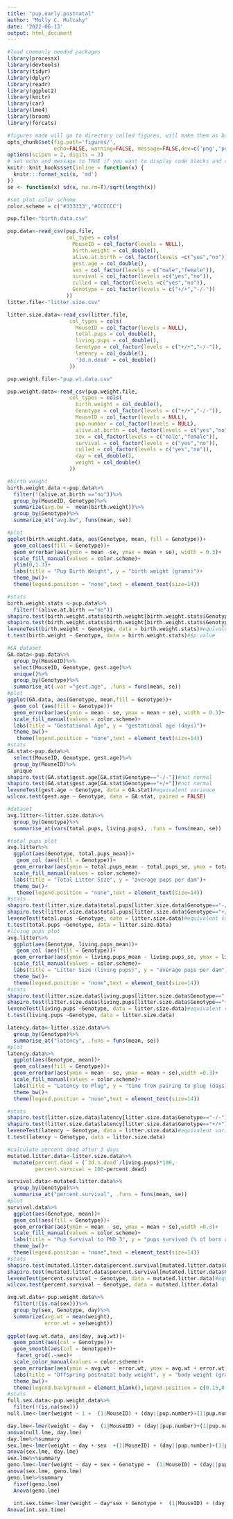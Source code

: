 ```yaml
---
title: "pup.early.postnatal"
author: "Molly C. Mulcahy"
date: '2022-06-13'
output: html_document
---
```


```r
#load commonly needed packages
library(processx)
library(devtools)
library(tidyr)
library(dplyr)
library(readr)
library(ggplot2)
library(knitr)
library(car)
library(lme4)
library(broom)
library(forcats)

#figures made will go to directory called figures, will make them as both png and pdf files 
opts_chunk$set(fig.path='figures/',
               echo=FALSE, warning=FALSE, message=FALSE,dev=c('png','pdf'))
options(scipen = 2, digits = 3)
# set echo and message to TRUE if you want to display code blocks and code output respectively
knitr::knit_hooks$set(inline = function(x) {
  knitr:::format_sci(x, 'md')
})
se <- function(x) sd(x, na.rm=T)/sqrt(length(x))

#set plot color scheme
color.scheme = c("#333333","#CCCCCC")
```


```r
pup.file<-"birth.data.csv"

pup.data<-read_csv(pup.file,
                   col_types = cols(
                     MouseID = col_factor(levels = NULL),
                     birth.weight = col_double(),
                     alive.at.birth = col_factor(levels =c("yes","no")),
                     gest.age = col_double(),
                     sex = col_factor(levels = c("male","female")),
                     survival = col_factor(levels =c("yes","no")),
                     culled = col_factor(levels =c("yes","no")),
                     Genotype = col_factor(levels = c("+/+","-/-"))
                   ))
litter.file<-"litter.size.csv"

litter.size.data<-read_csv(litter.file,
                    col_types = cols(
                      MouseID = col_factor(levels = NULL),
                      total.pups = col_double(),
                      living.pups = col_double(),
                      Genotype = col_factor(levels = c("+/+","-/-")),
                      latency = col_double(),
                      '3d.n.dead' = col_double()
                    ))

pup.weight.file<-"pup.wt.data.csv"

pup.weight.data<-read_csv(pup.weight.file,
                    col_types = cols(
                      birth.weight = col_double(),
                      Genotype = col_factor(levels = c("+/+","-/-")),
                      MouseID = col_factor(levels = NULL),
                      pup.number = col_factor(levels = NULL),
                      alive.at.birth = col_factor(levels = c("yes","no")),
                      sex = col_factor(levels = c("male","female")),
                      survival = col_factor(levels = c("yes","no")),
                      culled = col_factor(levels = c("yes","no")),
                      day = col_double(),
                      weight = col_double()
                    ))
```


```r
#birth weight
birth.weight.data <-pup.data%>%
  filter(!(alive.at.birth =="no"))%>%
  group_by(MouseID, Genotype)%>%
  summarize(avg.bw =  mean(birth.weight))%>%
  group_by(Genotype)%>%
  summarize_at("avg.bw", funs(mean, se))

#plot
ggplot(birth.weight.data, aes(Genotype, mean, fill = Genotype))+
  geom_col(aes(fill = Genotype))+
  geom_errorbar(aes(ymin = mean -se, ymax = mean + se), width = 0.3)+
  scale_fill_manual(values = color.scheme)+
  ylim(0,1.3)+
  labs(title = "Pup Birth Weight", y = "birth weight (grams)")+
  theme_bw()+
  theme(legend.position = "none",text = element_text(size=14))

#stats
birth.weight.stats <-pup.data%>%
  filter(!(alive.at.birth =="no"))
shapiro.test(birth.weight.stats$birth.weight[birth.weight.stats$Genotype=="-/-"])#normal
shapiro.test(birth.weight.stats$birth.weight[birth.weight.stats$Genotype=="+/+"])#normal
leveneTest(birth.weight ~ Genotype, data = birth.weight.stats)#equivalent variance
t.test(birth.weight ~ Genotype, data = birth.weight.stats)#$p.value
```


```r
#GA dataset 
GA.data<-pup.data%>%
  group_by(MouseID)%>%
  select(MouseID, Genotype, gest.age)%>%
  unique()%>%
  group_by(Genotype)%>%
  summarise_at(.var ="gest.age", .funs = funs(mean, se))
#plot
ggplot(GA.data, aes(Genotype, mean,fill = Genotype))+
  geom_col (aes(fill = Genotype))+
  geom_errorbar(aes(ymin = mean - se, ymax = mean + se), width = 0.3)+
  scale_fill_manual(values = color.scheme)+
  labs(title = "Gestational Age", y = "gestational age (days)")+
  theme_bw()+
   theme(legend.position = "none",text = element_text(size=14))
#stats
GA.stat<-pup.data%>%
  select(MouseID, Genotype, gest.age)%>%
  group_by(MouseID)%>%
  unique
shapiro.test(GA.stat$gest.age[GA.stat$Genotype=="-/-"])#not normal
shapiro.test(GA.stat$gest.age[GA.stat$Genotype=="+/+"])#not normal
leveneTest(gest.age ~ Genotype, data = GA.stat)#equivalent variance
wilcox.test(gest.age ~ Genotype, data = GA.stat, paired = FALSE)
```


```r
#dataset
avg.litter<-litter.size.data%>%
  group_by(Genotype)%>%
  summarise_at(vars(total.pups, living.pups), .funs = funs(mean, se))

#total pups plot
avg.litter%>%
  ggplot(aes(Genotype, total.pups_mean))+
   geom_col (aes(fill = Genotype))+
  geom_errorbar(aes(ymin = total.pups_mean - total.pups_se, ymax = total.pups_mean + total.pups_se), width = 0.3)+
  scale_fill_manual(values = color.scheme)+
  labs(title = "Total Litter Size", y = "average pups per dam")+
  theme_bw()+
   theme(legend.position = "none",text = element_text(size=14))
#stats
shapiro.test(litter.size.data$total.pups[litter.size.data$Genotype=="-/-"])#normal
shapiro.test(litter.size.data$total.pups[litter.size.data$Genotype=="+/+"])#normal
leveneTest(total.pups ~Genotype, data = litter.size.data)#equivalent variance
t.test(total.pups ~Genotype, data = litter.size.data)
#living pups plot
avg.litter%>%
  ggplot(aes(Genotype, living.pups_mean))+
   geom_col (aes(fill = Genotype))+
  geom_errorbar(aes(ymin = living.pups_mean - living.pups_se, ymax = living.pups_mean + living.pups_se), width = 0.3)+
  scale_fill_manual(values = color.scheme)+
  labs(title = "Litter Size (living pups)", y = "average pups per dam")+
  theme_bw()+
  theme(legend.position = "none",text = element_text(size=14))
#stats
shapiro.test(litter.size.data$living.pups[litter.size.data$Genotype=="-/-"])#normal
shapiro.test(litter.size.data$living.pups[litter.size.data$Genotype=="+/+"])#normal
leveneTest(living.pups ~Genotype, data = litter.size.data)#equivalent variance
t.test(living.pups ~Genotype, data = litter.size.data)
```


```r
latency.data<-litter.size.data%>%
  group_by(Genotype)%>%
  summarise_at("latency", .funs = funs(mean, se))
#plot
latency.data%>%
  ggplot(aes(Genotype, mean))+
  geom_col(aes(fill = Genotype))+
  geom_errorbar(aes(ymin = mean - se, ymax = mean + se),width =0.3)+
  scale_fill_manual(values = color.scheme)+
  labs(title = "Latency to Plug", y = "time from pairing to plug (days)")+
  theme_bw()+
  theme(legend.position = "none",text = element_text(size=14))

#stats
shapiro.test(litter.size.data$latency[litter.size.data$Genotype=="-/-"])#normal
shapiro.test(litter.size.data$latency[litter.size.data$Genotype=="+/+"])#normal
leveneTest(latency ~ Genotype, data = litter.size.data)#equivalent variance
t.test(latency ~ Genotype, data = litter.size.data)
```


```r
#calculate percent dead after 3 days
mutated.litter.data<-litter.size.data%>%
  mutate(percent.dead = (`3d.n.dead`/living.pups)*100,
         percent.survival = 100-percent.dead)

survival.data<-mutated.litter.data%>%
  group_by(Genotype)%>%
  summarise_at("percent.survival", .funs = funs(mean, se))
#plot
survival.data%>%
  ggplot(aes(Genotype, mean))+
  geom_col(aes(fill = Genotype))+
  geom_errorbar(aes(ymin = mean - se, ymax = mean + se),width =0.3)+
  scale_fill_manual(values = color.scheme)+
  labs(title = "Pup Survival to PND 3", y = "pups survived (% of born alive)")+
  theme_bw()+
  theme(legend.position = "none",text = element_text(size=14))
#stats
shapiro.test(mutated.litter.data$percent.survival[mutated.litter.data$Genotype=="-/-"])#not normal
shapiro.test(mutated.litter.data$percent.survival[mutated.litter.data$Genotype=="+/+"])#not normal
leveneTest(percent.survival ~ Genotype, data = mutated.litter.data)#equivalent variance
wilcox.test(percent.survival ~ Genotype, data = mutated.litter.data)
```


```r
avg.wt.data<-pup.weight.data%>%
  filter(!(is.na(sex)))%>%
  group_by(sex, Genotype, day)%>%
  summarize(avg.wt = mean(weight),
            error.wt = se(weight))
  
ggplot(avg.wt.data, aes(day, avg.wt))+
  geom_point(aes(col = Genotype))+
  geom_smooth(aes(col = Genotype))+
   facet_grid(.~sex)+
  scale_color_manual(values = color.scheme)+
  geom_errorbar(aes(ymin = avg.wt - error.wt, ymax = avg.wt + error.wt), width = 0.3)+
  labs(title = "Offspring postnatal body weight", y = "body weight (grams)",x="Time from birth (days)")+
  theme_bw()+
  theme(legend.background = element_blank(),legend.position = c(0.15,0.85),text = element_text(size=14))
#stats
full.sex.data<-pup.weight.data%>%
  filter(!(is.na(sex)))
null.lme<-lmer(weight ~ 1 +  (1|MouseID) + (day||pup.number)+(1|pup.number)+(day||MouseID), data = full.sex.data)

day.lme<-lmer(weight ~ day +  (1|MouseID) + (day||pup.number)+(1|pup.number)+(day||MouseID), data = full.sex.data)
anova(null.lme, day.lme)
day.lme%>%summary
sex.lme<-lmer(weight ~ day + sex  +(1|MouseID) + (day||pup.number)+(1|pup.number)+(day||MouseID), data = full.sex.data)
anova(sex.lme, day.lme)
sex.lme%>%summary
geno.lme<-lmer(weight ~ day + sex + Genotype +  (1|MouseID) + (day||pup.number)+(1|pup.number)+(day||MouseID), data = full.sex.data)
anova(sex.lme, geno.lme)
geno.lme%>%summary
  fixef(geno.lme)      
  Anova(geno.lme)
  
  int.sex.time<-lmer(weight ~ day*sex + Genotype +  (1|MouseID) + (day||pup.number)+(1|pup.number)+(day||MouseID), data = full.sex.data)
Anova(int.sex.time)
```